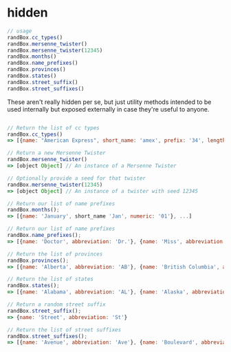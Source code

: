 # hidden

```js
// usage
randBox.cc_types()
randBox.mersenne_twister()
randBox.mersenne_twister(12345)
randBox.months()
randBox.name_prefixes()
randBox.provinces()
randBox.states()
randBox.street_suffix()
randBox.street_suffixes()
```

These aren't really hidden per se, but just utility methods intended to be used
internally but exposed externally in case they're useful to anyone.

```js

// Return the list of cc types
randBox.cc_types()
=> [{name: "American Express", short_name: 'amex', prefix: '34', length: 15}, ...]

// Return a new Mersenne Twister
randBox.mersenne_twister()
=> [object Object] // An instance of a Mersenne Twister

// Optionally provide a seed for that twister
randBox.mersenne_twister(12345)
=> [object Object] // An instance of a twister with seed 12345

// Return our list of name prefixes
randBox.months();
=> [{name: 'January', short_name 'Jan', numeric: '01'}, ...]

// Return our list of name prefixes
randBox.name_prefixes();
=> [{name: 'Doctor', abbreviation: 'Dr.'}, {name: 'Miss', abbreviation: 'Miss'}, ...]

// Return the list of provinces
randBox.provinces();
=> [{name: 'Alberta', abbreviation: 'AB'}, {name: 'British Columbia', abbreviation: 'BC'}, ...]

// Return the list of states
randBox.states();
=> [{name: 'Alabama', abbreviation: 'AL'}, {name: 'Alaska', abbreviation: 'AK'}, ...]

// Return a random street suffix
randBox.street_suffix();
=> {name: 'Street', abbreviation: 'St'}

// Return the list of street suffixes
randBox.street_suffixes();
=> [{name: 'Avenue', abbreviation: 'Ave'}, {name: 'Boulevard', abbreviation: 'Blvd'}, ...]

```


